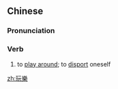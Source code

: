 {{also|玩乐}}
==Chinese==
{{zh-forms|s=玩乐}}

===Pronunciation===
{{zh-pron
|m=wánlè,er=1
|c=wun6 lok6
|cat=v
}}

===Verb===
{{zh-verb}}

# to [[play around]]; to [[disport]] oneself

[[zh:玩樂]]